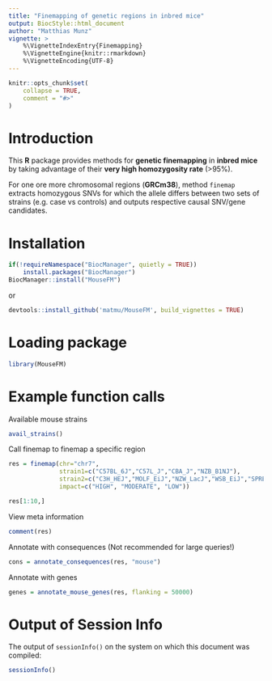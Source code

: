 ```yaml
---
title: "Finemapping of genetic regions in inbred mice"
output: BiocStyle::html_document
author: "Matthias Munz"
vignette: >
    %\VignetteIndexEntry{Finemapping}
    %\VignetteEngine{knitr::rmarkdown}
    %\VignetteEncoding{UTF-8}
---
```



```r
knitr::opts_chunk$set(
    collapse = TRUE,
    comment = "#>"
)
```

# Introduction
This **R** package provides methods for **genetic finemapping** in **inbred mice** 
by taking advantage of their **very high homozygosity rate** (>95%). 

For one ore more chromosomal regions (**GRCm38**), method `finemap` extracts homozygous SNVs for which the allele differs between two sets of strains (e.g. case vs controls) and outputs respective causal SNV/gene candidates.

# Installation
```r
if(!requireNamespace("BiocManager", quietly = TRUE))
    install.packages("BiocManager")
BiocManager::install("MouseFM")
```

or

```r
devtools::install_github('matmu/MouseFM', build_vignettes = TRUE)
```

# Loading package
```r
library(MouseFM)
```

# Example function calls
Available mouse strains
```r
avail_strains()
```

Call finemap to finemap a specific region
```r
res = finemap(chr="chr7",
              strain1=c("C57BL_6J","C57L_J","CBA_J","NZB_B1NJ"),
              strain2=c("C3H_HEJ","MOLF_EiJ","NZW_LacJ","WSB_EiJ","SPRET_EiJ"),
              impact=c("HIGH", "MODERATE", "LOW"))

res[1:10,]
```

View meta information
```r
comment(res)
```

Annotate with consequences (Not recommended for large queries!)
```r
cons = annotate_consequences(res, "mouse")
```

Annotate with genes
```r
genes = annotate_mouse_genes(res, flanking = 50000)
```

# Output of Session Info
The output of ```sessionInfo()``` on the system
on which this document was compiled:
```r
sessionInfo()
```
